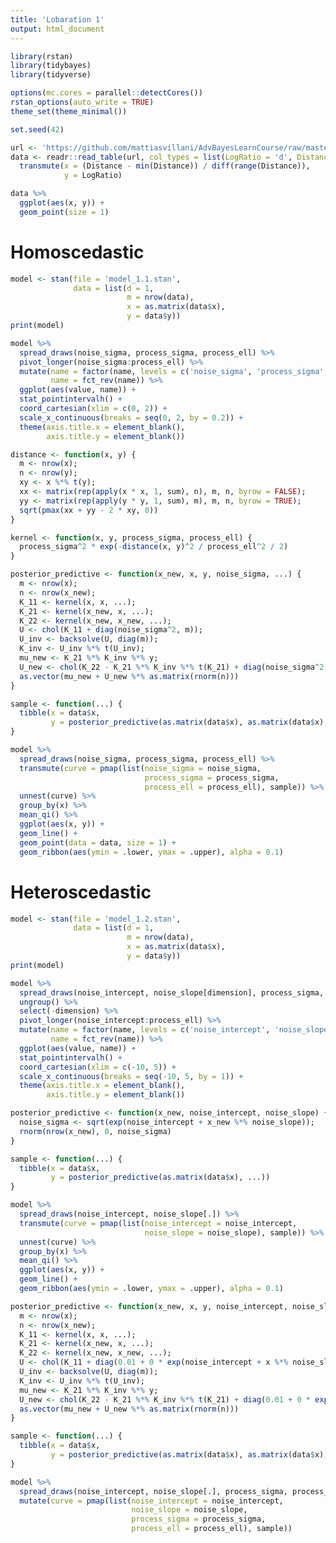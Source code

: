 ```yaml
---
title: 'Lobaration 1'
output: html_document
---
```


```r
library(rstan)
library(tidybayes)
library(tidyverse)

options(mc.cores = parallel::detectCores())
rstan_options(auto_write = TRUE)
theme_set(theme_minimal())

set.seed(42)
```

```r
url <- 'https://github.com/mattiasvillani/AdvBayesLearnCourse/raw/master/Labs/LidarData.dat'
data <- readr::read_table(url, col_types = list(LogRatio = 'd', Distance = 'd')) %>%
  transmute(x = (Distance - min(Distance)) / diff(range(Distance)),
            y = LogRatio)
```

```r
data %>%
  ggplot(aes(x, y)) +
  geom_point(size = 1)
```

# Homoscedastic

```r
model <- stan(file = 'model_1.1.stan',
              data = list(d = 1,
                          m = nrow(data),
                          x = as.matrix(data$x),
                          y = data$y))
print(model)
```

```r
model %>%
  spread_draws(noise_sigma, process_sigma, process_ell) %>%
  pivot_longer(noise_sigma:process_ell) %>%
  mutate(name = factor(name, levels = c('noise_sigma', 'process_sigma', 'process_ell')),
         name = fct_rev(name)) %>%
  ggplot(aes(value, name)) +
  stat_pointintervalh() +
  coord_cartesian(xlim = c(0, 2)) +
  scale_x_continuous(breaks = seq(0, 2, by = 0.2)) +
  theme(axis.title.x = element_blank(),
        axis.title.y = element_blank())
```

```r
distance <- function(x, y) {
  m <- nrow(x);
  n <- nrow(y);
  xy <- x %*% t(y);
  xx <- matrix(rep(apply(x * x, 1, sum), n), m, n, byrow = FALSE);
  yy <- matrix(rep(apply(y * y, 1, sum), m), m, n, byrow = TRUE);
  sqrt(pmax(xx + yy - 2 * xy, 0))
}

kernel <- function(x, y, process_sigma, process_ell) {
  process_sigma^2 * exp(-distance(x, y)^2 / process_ell^2 / 2)
}

posterior_predictive <- function(x_new, x, y, noise_sigma, ...) {
  m <- nrow(x);
  n <- nrow(x_new);
  K_11 <- kernel(x, x, ...);
  K_21 <- kernel(x_new, x, ...);
  K_22 <- kernel(x_new, x_new, ...);
  U <- chol(K_11 + diag(noise_sigma^2, m));
  U_inv <- backsolve(U, diag(m));
  K_inv <- U_inv %*% t(U_inv); 
  mu_new <- K_21 %*% K_inv %*% y;
  U_new <- chol(K_22 - K_21 %*% K_inv %*% t(K_21) + diag(noise_sigma^2, n));
  as.vector(mu_new + U_new %*% as.matrix(rnorm(n)))
}

sample <- function(...) {
  tibble(x = data$x,
         y = posterior_predictive(as.matrix(data$x), as.matrix(data$x), data$y, ...))
}

model %>%
  spread_draws(noise_sigma, process_sigma, process_ell) %>%
  transmute(curve = pmap(list(noise_sigma = noise_sigma,
                              process_sigma = process_sigma,
                              process_ell = process_ell), sample)) %>%
  unnest(curve) %>%
  group_by(x) %>%
  mean_qi() %>%
  ggplot(aes(x, y)) +
  geom_line() +
  geom_point(data = data, size = 1) +
  geom_ribbon(aes(ymin = .lower, ymax = .upper), alpha = 0.1)
```

# Heteroscedastic

```r
model <- stan(file = 'model_1.2.stan',
              data = list(d = 1,
                          m = nrow(data),
                          x = as.matrix(data$x),
                          y = data$y))
print(model)
```

```r
model %>%
  spread_draws(noise_intercept, noise_slope[dimension], process_sigma, process_ell) %>%
  ungroup() %>%
  select(-dimension) %>%
  pivot_longer(noise_intercept:process_ell) %>%
  mutate(name = factor(name, levels = c('noise_intercept', 'noise_slope', 'process_sigma', 'process_ell')),
         name = fct_rev(name)) %>%
  ggplot(aes(value, name)) +
  stat_pointintervalh() +
  coord_cartesian(xlim = c(-10, 5)) +
  scale_x_continuous(breaks = seq(-10, 5, by = 1)) +
  theme(axis.title.x = element_blank(),
        axis.title.y = element_blank())
```

```r
posterior_predictive <- function(x_new, noise_intercept, noise_slope) {
  noise_sigma <- sqrt(exp(noise_intercept + x_new %*% noise_slope));
  rnorm(nrow(x_new), 0, noise_sigma)
}

sample <- function(...) {
  tibble(x = data$x,
         y = posterior_predictive(as.matrix(data$x), ...))
}

model %>%
  spread_draws(noise_intercept, noise_slope[.]) %>%
  transmute(curve = pmap(list(noise_intercept = noise_intercept,
                              noise_slope = noise_slope), sample)) %>%
  unnest(curve) %>%
  group_by(x) %>%
  mean_qi() %>%
  ggplot(aes(x, y)) +
  geom_line() +
  geom_ribbon(aes(ymin = .lower, ymax = .upper), alpha = 0.1)
```

```r
posterior_predictive <- function(x_new, x, y, noise_intercept, noise_slope, ...) {
  m <- nrow(x);
  n <- nrow(x_new);
  K_11 <- kernel(x, x, ...);
  K_21 <- kernel(x_new, x, ...);
  K_22 <- kernel(x_new, x_new, ...);
  U <- chol(K_11 + diag(0.01 + 0 * exp(noise_intercept + x %*% noise_slope)));
  U_inv <- backsolve(U, diag(m));
  K_inv <- U_inv %*% t(U_inv);
  mu_new <- K_21 %*% K_inv %*% y;
  U_new <- chol(K_22 - K_21 %*% K_inv %*% t(K_21) + diag(0.01 + 0 * exp(noise_intercept + x_new %*% noise_slope)));
  as.vector(mu_new + U_new %*% as.matrix(rnorm(n)))
}

sample <- function(...) {
  tibble(x = data$x,
         y = posterior_predictive(as.matrix(data$x), as.matrix(data$x), data$y, ...))
}

model %>%
  spread_draws(noise_intercept, noise_slope[.], process_sigma, process_ell)
  mutate(curve = pmap(list(noise_intercept = noise_intercept,
                           noise_slope = noise_slope,
                           process_sigma = process_sigma,
                           process_ell = process_ell), sample))
```
